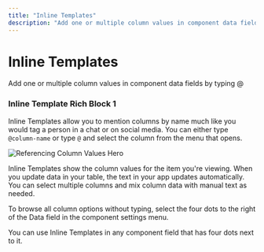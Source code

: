 ```yaml
---
title: "Inline Templates"
description: "Add one or multiple column values in component data fields by typing @"
---
```


# Inline Templates

Add one or multiple column values in component data fields by typing @

### Inline Template Rich Block 1

Inline Templates allow you to mention columns by name much like you would tag a person in a chat or on social media. You can either type `@column-name` or type `@` and select the column from the menu that opens.



![Referencing Column Values Hero](https://images.ctfassets.net/yreygbm72t08/6NNit9E56ZYMqKed6KJifV/70418c9abdfdda6199dddae48cc53f54/CleanShot_2024-08-22_at_6_.57.30_2x.png)



Inline Templates show the column values for the item you're viewing. When you update data in your table, the text in your app updates automatically. You can select multiple columns and mix column data with manual text as needed.

To browse all column options without typing, select the four dots to the right of the Data field in the component settings menu.

You can use Inline Templates in any component field that has four dots next to it.

